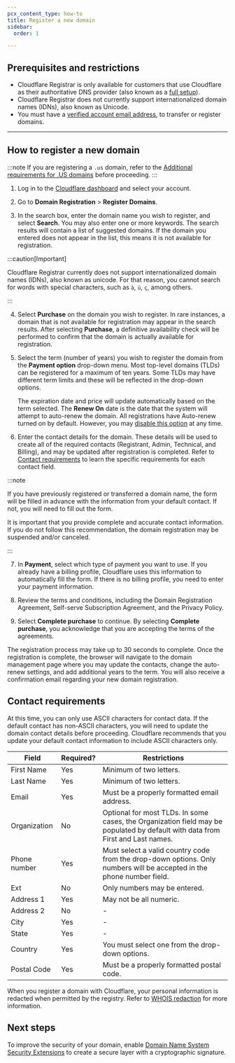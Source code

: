 ```yaml
---
pcx_content_type: how-to
title: Register a new domain
sidebar:
  order: 1

---
```


## Prerequisites and restrictions

* Cloudflare Registrar is only available for customers that use Cloudflare as their authoritative DNS provider (also known as a [full setup](/dns/zone-setups/)).
* Cloudflare Registrar does not currently support internationalized domain names (IDNs), also known as Unicode.
* You must have a [verified account email address](/fundamentals/account/verify-email-address/), to transfer or register domains.

***

## How to register a new domain

:::note
If you are registering a `.us` domain, refer to the [Additional requirements for .US domains](/registrar/top-level-domains/us-domains/) before proceeding.
:::

1. Log in to the [Cloudflare dashboard](https://dash.cloudflare.com/login) and select your account.

2. Go to **Domain Registration** > **Register Domains**.

3. In the search box, enter the domain name you wish to register, and select **Search**. You may also enter one or more keywords. The search results will contain a list of suggested domains. If the domain you entered does not appear in the list, this means it is not available for registration.

:::caution[Important]


Cloudflare Registrar currently does not support internationalized domain names (IDNs), also known as unicode. For that reason, you cannot search for words with special characters, such as `à`, `ü`, `ç`, among others.


:::

4. Select **Purchase** on the domain you wish to register. In rare instances, a domain that is not available for registration may appear in the search results. After selecting **Purchase**, a definitive availability check will be performed to confirm that the domain is actually available for registration.

5. Select the term (number of years) you wish to register the domain from the **Payment option** drop-down menu. Most top-level domains (TLDs) can be registered for a maximum of ten years. Some TLDs may have different term limits and these will be reflected in the drop-down options.

   The expiration date and price will update automatically based on the term selected. The **Renew On** date is the date that the system will attempt to auto-renew the domain. All registrations have Auto-renew turned on by default. However, you may [disable this option](/registrar/account-options/renew-domains/) at any time.

6. Enter the contact details for the domain. These details will be used to create all of the required contacts (Registrant, Admin, Technical, and Billing), and may be updated after registration is completed. Refer to [Contact requirements](#contact-requirements) to learn the specific requirements for each contact field.

:::note


If you have previously registered or transferred a domain name, the form will be filled in advance with the information from your default contact. If not, you will need to fill out the form.

It is important that you provide complete and accurate contact information. If you do not follow this recommendation, the domain registration may be suspended and/or canceled.


:::

7. In **Payment**, select which type of payment you want to use. If you already have a billing profile, Cloudflare uses this information to automatically fill the form. If there is no billing profile, you need to enter your payment information.

8. Review the terms and conditions, including the Domain Registration Agreement, Self-serve Subscription Agreement, and the Privacy Policy.

9. Select **Complete purchase** to continue. By selecting **Complete purchase**, you acknowledge that you are accepting the terms of the agreements.

The registration process may take up to 30 seconds to complete. Once the registration is complete, the browser will navigate to the domain management page where you may update the contacts, change the auto-renew settings, and add additional years to the term. You will also receive a confirmation email regarding your new domain registration.

## Contact requirements

At this time, you can only use ASCII characters for contact data. If the default contact has non-ASCII characters, you will need to update the domain contact details before proceeding. Cloudflare recommends that you update your default contact information to include ASCII characters only.



| Field        | Required? | Restrictions                                                                                                                   |
| ------------ | --------- | ------------------------------------------------------------------------------------------------------------------------------ |
| First Name   | Yes       | Minimum of two letters.                                                                                                        |
| Last Name    | Yes       | Minimum of two letters.                                                                                                        |
| Email        | Yes       | Must be a properly formatted email address.                                                                                    |
| Organization | No        | Optional for most TLDs. In some cases, the Organization field may be populated by default with data from First and Last names. |
| Phone number | Yes       | Must select a valid country code from the drop-down options. Only numbers will be accepted in the phone number field.          |
| Ext          | No        | Only numbers may be entered.                                                                                                   |
| Address 1    | Yes       | May not be all numeric.                                                                                                        |
| Address 2    | No        | -                                                                                                                              |
| City         | Yes       | -                                                                                                                              |
| State        | Yes       | -                                                                                                                              |
| Country      | Yes       | You must select one from the drop-down options.                                                                                |
| Postal Code  | Yes       | Must be a properly formatted postal code.                                                                                      |



When you register a domain with Cloudflare, your personal information is redacted when permitted by the registry. Refer to [WHOIS redaction](/registrar/account-options/whois-redaction/) for more information.

## Next steps

To improve the security of your domain, enable [Domain Name System Security Extensions](/registrar/get-started/enable-dnssec/) to create a secure layer with a cryptographic signature.
